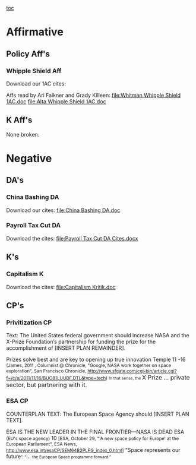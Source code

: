 [[toc]]
=Affirmative= 

==Policy Aff's== 

===Whipple Shield Aff=== 

Download our 1AC cites:

Affs read by Ari Falkner and Grady Killeen:
[[file:Whitman Whipple Shield 1AC.doc]]
[[file:Alta Whipple Shield 1AC.doc]]

==K Aff's== 

None broken.


=Negative= 

==DA's== 

===China Bashing DA=== 

Download our cites:
[[file:China Bashing DA.doc]]

===Payroll Tax Cut DA=== 

Download the cites:
[[file:Payroll Tax Cut DA Cites.docx]]

==K's== 

===Capitalism K=== 

Download the cites:
[[file:Capitalism Kritik.doc]]

==CP's== 

===Privitization CP=== 
Text: The United States federal government should increase NASA and the X-Prize Foundation’s partnership for funding the prize for the accomplishment of [INSERT PLAN REMAINDER].

Prizes solve best and are key to opening up true innovation
Temple 11 -16 <span style="font-size: 9pt;">(James, 2011 , Columnist @ Chronicle, "Google, NASA work together on space exploration", San Francisco Chronicle, http://www.sfgate.com/cgi-bin/article.cgi?f=/c/a/2011/11/16/BUO81LUUBF.DTL&type=tech)</span>
<span style="font-size: 8pt;">In that sense, the </span><span style="font-size: 12pt;">X Prize … private sector, but partnering with it.</span>


===ESA CP=== 

COUNTERPLAN TEXT: The European Space Agency should [INSERT PLAN TEXT].

ESA IS THE NEW LEADER IN THE FINAL FRONTIER—NASA IS DEAD
ESA <span style="font-size: 9pt;">(EU's space agency)</span> 10
<span style="font-size: 9pt;">[ESA, October 29, "'A new space policy for Europe' at the European Parliament", ESA News, [[http://www.esa.int/esaCP/SEM64B2PLFG_index_0.html]]]</span>
<span class="Underline">“Space represents our future</span><span style="font-size: 8pt;">”. “</span>… <span style="font-size: 8pt;">the European Space programme forward.”</span>